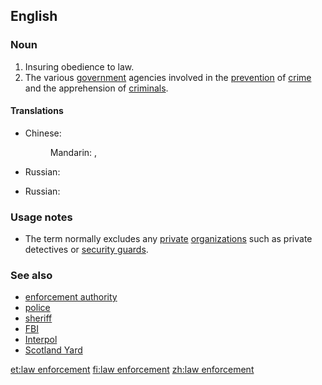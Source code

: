 ==English==
{{wikipedia}}

===Noun===
{{en-noun|head=[[law]] [[enforcement]]|-}}

# Insuring obedience to law.
# The various [[government]] agencies involved in the [[prevention]] of [[crime]] and the apprehension of [[criminal]]s.

====Translations====
{{trans-top|insuring obedience to law}}
* Chinese:
*: Mandarin: {{t|cmn|執法|sc=Hani}}, {{t|cmn|执法|tr=zhífǎ|sc=Hani}}
{{trans-mid}}
* Russian: {{t+|ru|правоприменение|n|tr=pravoprimenénije|sc=Cyrl}}
{{trans-bottom}}

{{trans-top|various government agencies involved in the prevention of crime and the apprehension of criminals}}
* Russian: {{t-|ru|правоохранительные органы|m-p|tr=pravooxranítel'nyje órgany}}
{{trans-mid}}
{{trans-bottom}}

===Usage notes===
* The term normally excludes any [[private]] [[organization]]s such as private detectives or [[security guard]]s.

===See also===
* [[enforcement authority]]
* [[police]]
* [[sheriff]]
* [[FBI]]
* [[Interpol]]
* [[Scotland Yard]]

[[et:law enforcement]]
[[fi:law enforcement]]
[[zh:law enforcement]]